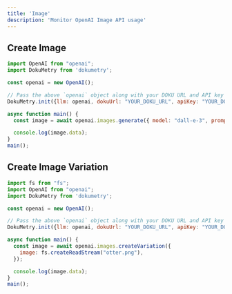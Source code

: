 ```yaml
---
title: 'Image'
description: 'Monitor OpenAI Image API usage'
---
```


## Create Image

```javascript
import OpenAI from "openai";
import DokuMetry from 'dokumetry';

const openai = new OpenAI();

// Pass the above `openai` object along with your DOKU URL and API key and this will make sure that all OpenAI calls are automatically tracked.
DokuMetry.init({llm: openai, dokuUrl: "YOUR_DOKU_URL", apiKey: "YOUR_DOKU_TOKEN"})

async function main() {
  const image = await openai.images.generate({ model: "dall-e-3", prompt: "A cute baby sea otter" });

  console.log(image.data);
}
main();
```

## Create Image Variation
```javascript
import fs from "fs";
import OpenAI from "openai";
import DokuMetry from 'dokumetry';

const openai = new OpenAI();

// Pass the above `openai` object along with your DOKU URL and API key and this will make sure that all OpenAI calls are automatically tracked.
DokuMetry.init({llm: openai, dokuUrl: "YOUR_DOKU_URL", apiKey: "YOUR_DOKU_TOKEN"})

async function main() {
  const image = await openai.images.createVariation({
    image: fs.createReadStream("otter.png"),
  });

  console.log(image.data);
}
main();
```